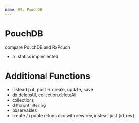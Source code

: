 ```yaml
---
name: 99. PouchDB
---
```


# PouchDB

compare PouchDB and RxPouch

- all statics implemented

# Additional Functions
- instead put, post -> create, update, save
- db.deleteAll, collection.deleteAll
- collections
- different filtering
- observables
- create / update retuns doc with new rev, instead just {id, rev}